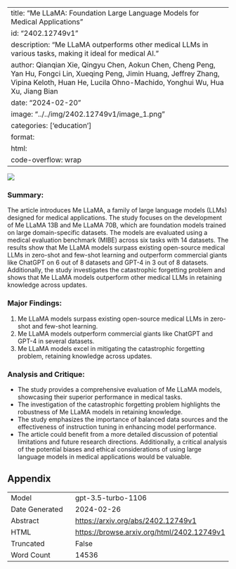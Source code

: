 
---
title: "Me LLaMA: Foundation Large Language Models for Medical Applications"
id: "2402.12749v1"
description: "Me LLaMA outperforms other medical LLMs in various tasks, making it ideal for medical AI."
author: Qianqian Xie, Qingyu Chen, Aokun Chen, Cheng Peng, Yan Hu, Fongci Lin, Xueqing Peng, Jimin Huang, Jeffrey Zhang, Vipina Keloth, Huan He, Lucila Ohno-Machido, Yonghui Wu, Hua Xu, Jiang Bian
date: "2024-02-20"
image: "../../img/2402.12749v1/image_1.png"
categories: ['education']
format:
  html:
    code-overflow: wrap
---

![](../../img/2402.12749v1/image_1.png)

### Summary:
The article introduces Me LLaMA, a family of large language models (LLMs) designed for medical applications. The study focuses on the development of Me LLaMA 13B and Me LLaMA 70B, which are foundation models trained on large domain-specific datasets. The models are evaluated using a medical evaluation benchmark (MIBE) across six tasks with 14 datasets. The results show that Me LLaMA models surpass existing open-source medical LLMs in zero-shot and few-shot learning and outperform commercial giants like ChatGPT on 6 out of 8 datasets and GPT-4 in 3 out of 8 datasets. Additionally, the study investigates the catastrophic forgetting problem and shows that Me LLaMA models outperform other medical LLMs in retaining knowledge across updates.

### Major Findings:
1. Me LLaMA models surpass existing open-source medical LLMs in zero-shot and few-shot learning.
2. Me LLaMA models outperform commercial giants like ChatGPT and GPT-4 in several datasets.
3. Me LLaMA models excel in mitigating the catastrophic forgetting problem, retaining knowledge across updates.

### Analysis and Critique:
- The study provides a comprehensive evaluation of Me LLaMA models, showcasing their superior performance in medical tasks.
- The investigation of the catastrophic forgetting problem highlights the robustness of Me LLaMA models in retaining knowledge.
- The study emphasizes the importance of balanced data sources and the effectiveness of instruction tuning in enhancing model performance.
- The article could benefit from a more detailed discussion of potential limitations and future research directions. Additionally, a critical analysis of the potential biases and ethical considerations of using large language models in medical applications would be valuable.

## Appendix

|          |          |
|----------|----------|
| Model     | gpt-3.5-turbo-1106       |
| Date Generated     | 2024-02-26       |
| Abstract | [https://arxiv.org/abs/2402.12749v1](https://arxiv.org/abs/2402.12749v1)        |
| HTML     | [https://browse.arxiv.org/html/2402.12749v1](https://browse.arxiv.org/html/2402.12749v1)       |
| Truncated       | False       |
| Word Count       | 14536       |